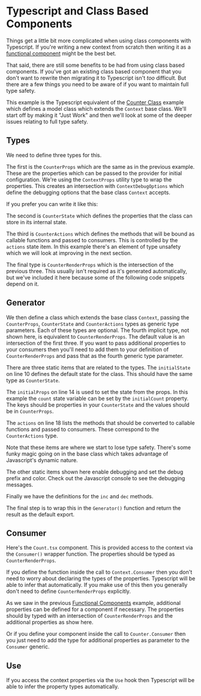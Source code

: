 
# Typescript and Class Based Components

Things get a little bit more complicated when using class components with
Typescript.  If you're writing a new context from scratch then writing it as
a [functional component](functional) might be the best bet.

That said, there are still some benefits to be had from using class based
components.  If you've got an existing class based component that you don't
want to rewrite then migrating it to Typescript isn't *too* difficult. But
there are a few things you need to be aware of if you want to maintain full
type safety.

This example is the Typescript equivalent of the
[Counter Class](../counter-class) example which defines a model class which
extends the `Context` base class.  We'll start off by making it "Just Work"
and then we'll look at some of the deeper issues relating to full type
safety.

<Example
  Component={App}
  code={AppSrc}
  caption="App.tsx"
  expand
/>

## Types

We need to define three types for this.

<Source
  code={TypesSrc}
  caption="Types.ts"
  expand
/>

The first is the `CounterProps` which are the same as in the previous example.
These are the properties which can be passed to the provider for initial
configuration.  We're using the `ContextProps` utility type to wrap the
properties.  This creates an intersection with `ContextDebugOptions` which
define the debugging options that the base class `Context` accepts.

If you prefer you can write it like this:

<Source
  code={TypesDebugSrc}
  caption="Types.ts"
  expand
/>

The second is `CounterState` which defines the properties that the class can
store in its internal state.

The third is `CounterActions` which defines the methods that will be bound as
callable functions and passed to consumers.  This is controlled by the
`actions` state item.  In this example there's an element of type unsafety
which we will look at improving in the next section.

The final type is `CounterRenderProps` which is the intersection of the
previous three.  This usually isn't required as it's generated automatically,
but we've included it here because some of the following code snippets depend
on it.


## Generator

We then define a class which extends the base class `Context`, passing the
`CounterProps`, `CounterState` and `CounterActions` types as generic
type parameters.  Each of these types are optional.  The fourth implicit
type, not shown here, is equivalent to `CounterRenderProps`.  The default
value is an intersection of the first three.  If you want to pass additional
properties to your consumers then you'll need to add them to your definition
of `CounterRenderProps` and pass that as the fourth generic type parameter.

There are three static items that are related to the types.  The `initialState`
on line 10 defines the default state for the class.  This should have the same
type as `CounterState`.

The `initialProps` on line 14 is used to set the state from the props.  In this
example the `count` state variable can be set by the `initialCount` property.
The keys should be properties in your `CounterState` and the values should be
in `CounterProps`.

The `actions` on line 18 lists the methods that should be converted to callable
functions and passed to consumers.  These correspond to the `CounterActions`
type.

Note that these items are where we start to lose type safety.  There's some
funky magic going on in the base class which takes advantage of Javascript's
dynamic nature.

The other static items shown here enable debugging and set the debug prefix and
color.  Check out the Javascript console to see the debugging messages.

Finally we have the definitions for the `inc` and `dec` methods.

The final step is to wrap this in the `Generator()` function and return the
result as the default export.

<Source
  code={CounterSrc}
  caption="Counter.ts"
  highlightLines="4-8,10,14,18,35"
  expand
/>

## Consumer

Here's the `Count.tsx` component.  This is provided access to the context
via the `Consumer()` wrapper function.  The properties should be typed as
`CounterRenderProps`.

<Source
  code={CountSrc}
  caption="Count.tsx"
  highlightLines="4"
  expand
/>

If you define the function inside the call to `Context.Consumer` then you
don't need to worry about declaring the types of the properties.  Typescript
will be able to infer that automatically.  If you make use of this then you
generally don't need to define `CounterRenderProps` explicitly.

<Source
  code={ControlsSrc}
  caption="Controls.tsx"
  highlightLines="4"
  expand
/>

As we saw in the previous [Functional Components](functional) example,
additional properties can be defined for a component if necessary.
The properties should by typed with an intersection of `CounterRenderProps`
and the additional properties as show here.

<Source
  code={ControlsStepSrc}
  caption="ControlsStep.tsx"
  highlightLines="4-6,8"
  expand
/>

Or if you define your component inside the call to `Counter.Consumer` then
you just need to add the type for additional properties as parameter to
the `Consumer` generic.

<Source
  code={ControlsStep2Src}
  caption="ControlsStep.tsx"
  highlightLines="3-5,7"
  expand
/>


## Use

If you access the context properties via the `Use` hook then Typescript will
be able to infer the property types automatically.

<Source
  code={BignumSrc}
  caption="Bignum.tsx"
  highlightLines="6"
  expand
/>

